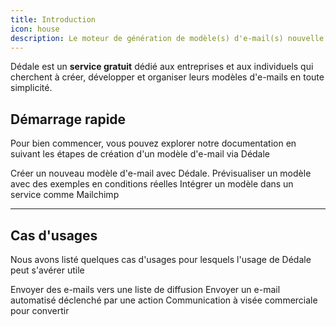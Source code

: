 ```yaml
---
title: Introduction
icon: house
description: Le moteur de génération de modèle(s) d'e-mail(s) nouvelle génération
---
```


Dédale est un **service gratuit** dédié aux entreprises et aux individuels qui cherchent à créer, développer et organiser leurs modèles d'e-mails en toute simplicité.

## Démarrage rapide

Pour bien commencer, vous pouvez explorer notre documentation en suivant les étapes de création d'un modèle d'e-mail via Dédale

<CardGroup cols={3}>
  <Card
    title="Créer"
    icon="circle-1"
    href="/dedale/demarrage-rapide#etape-1-creer-mon-premier-modele-d-e-mail"
  >
    Créer un nouveau modèle d'e-mail avec Dédale.
  </Card>
  <Card
    title="Prévisualiser"
    icon="circle-2"
    href="/dedale/demarrage-rapide#etape-2-ajouter-des-variables-et-previsualiser-mon-modele"
  >
    Prévisualiser un modèle avec des exemples en conditions réelles
  </Card>
  <Card
    title="Exporter"
    icon="circle-3"
    href="/dedale/demarrage-rapide#etape-4-exporter-mon-modele-vers-mon-service-d-envoi-d-e-mails"
  >
    Intégrer un modèle dans un service comme Mailchimp
  </Card>
</CardGroup>

---

## Cas d'usages

Nous avons listé quelques cas d'usages pour lesquels l'usage de Dédale peut s'avérer utile

<CardGroup cols={3}>
  <Card
    title="e-mailing"
    icon="megaphone"
    href="/dedale/usages/e-mailing"
  >
    Envoyer des e-mails vers une liste de diffusion
  </Card>
  <Card
    title="Transactionnel"
    icon="gear"
    href="/dedale/usages/e-mails-transactionnels"
  >
    Envoyer un e-mail automatisé déclenché par une action
  </Card>
  <Card
    title="Retargeting"
    icon="bullseye-pointer"
    href="/dedale/usages/retargeting"
  >
    Communication à visée commerciale pour convertir
  </Card>
</CardGroup>
